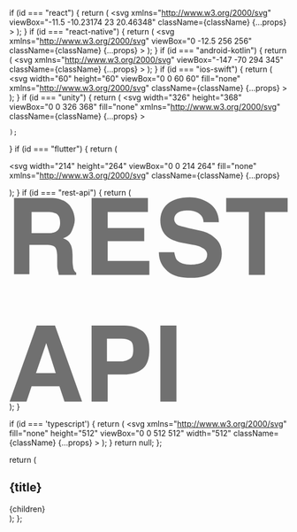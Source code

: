   if (id === "react") {
    return (
      <svg
        xmlns="http://www.w3.org/2000/svg"
        viewBox="-11.5 -10.23174 23 20.46348"
        className={className}
        {...props}
      >
        <title>React Logo</title>
        <circle cx="0" cy="0" r="2.05" fill="#61dafb" />
        <g stroke="#61dafb" strokeWidth="1" fill="none">
          <ellipse rx="11" ry="4.2" />
          <ellipse rx="11" ry="4.2" transform="rotate(60)" />
          <ellipse rx="11" ry="4.2" transform="rotate(120)" />
        </g>
      </svg>
    );
  }
  if (id === "react-native") {
    return (
      <svg
        xmlns="http://www.w3.org/2000/svg"
        viewBox="0 -12.5 256 256"
        className={className}
        {...props}
      >
        <title>React Native Logo</title>
        <path fill="#4e4e4e" d="M121.309004,84.6732585 C123.402504,81.5874152 125.694292,81.1950171 127.553451,81.1950171 C129.41261,81.1950171 132.509843,81.5874152 134.604162,84.6732585 C151.106348,107.339593 178.345607,152.492 198.439108,185.798721 C211.542532,207.519499 221.6069,224.201947 223.671721,226.324944 C231.422996,234.294992 242.053551,229.327949 248.230809,220.287799 C254.312201,211.387762 256.000111,205.138399 256.000111,198.471155 C256.000111,193.930186 167.895315,30.0714244 159.022317,16.4322117 C150.48936,3.31359639 147.710044,0 133.105527,0 L122.176721,0 C107.615631,0 105.511479,3.31359639 96.9777022,16.4322117 C88.1055238,30.0714244 0.0001105152,193.930186 0.0001105152,198.471155 C0.0001105152,205.138399 1.68839227,211.387762 7.76991495,220.287799 C13.9471241,229.327949 24.5775965,234.294992 32.3286259,226.324944 C34.3936934,224.201947 44.4580605,207.519499 57.5616485,185.798721 C77.654822,152.492 104.806818,107.339593 121.309004,84.6732585 Z" />
      </svg>
    );
  }
  if (id === "android-kotlin") {
    return (
      <svg
        xmlns="http://www.w3.org/2000/svg"
        viewBox="-147 -70 294 345"
        className={className}
        {...props}
      >
        <title>Android Kotlin Logo</title>
        <g fill="#a4c639">
          <use stroke="#FFF" strokeWidth="14.4" xlinkHref="#b" />
          <use xlinkHref="#a" transform="scale(-1,1)" />
          <g id="a" stroke="#FFF" strokeWidth="7.2">
            <rect rx="6.5" transform="rotate(29)" height="86" width="13" y="-86" x="14" />
            <rect id="c" rx="24" height="133" width="48" y="41" x="-143" />
            <use y="97" x="85" xlinkHref="#c" />
          </g>
          <g id="b">
            <ellipse cy="41" rx="91" ry="84" />
            <rect rx="22" height="182" width="182" y="20" x="-91" />
          </g>
        </g>
        <g stroke="#FFF" strokeWidth="7.2" fill="#FFF">
          <path d="m-95 44.5h190" />
          <circle cx="-42" r="4" />
          <circle cx="42" r="4" />
        </g>
      </svg>
    );
  }
  if (id === "ios-swift") {
    return (
      <svg
        width="60"
        height="60"
        viewBox="0 0 60 60"
        fill="none"
        xmlns="http://www.w3.org/2000/svg"
        className={className}
        {...props}
      >
        <title>iOS Swift Logo</title>
        <path d="M59.3867 16.4501C59.3832 15.8528 59.3766 15.2558 59.3601 14.6578C59.3253 13.357 59.2484 12.0444 59.0172 10.7575C58.7826 9.4506 58.3991 8.2354 57.7947 7.0482C57.2014 5.8823 56.4258 4.8154 55.5006 3.8902C54.5756 2.965 53.5087 2.1895 52.3423 1.5959C51.1561 0.9922 49.9407 0.6088 48.635 0.3742C47.3474 0.1423 46.0348 0.0659 44.733 0.0307C44.1353 0.0145 43.5382 0.0077 42.9407 0.004C42.2315 0 41.5218 0 40.8128 0H25.0912H18.5781C17.8684 0 17.1595 0 16.4505 0.0041C15.8528 0.0078 15.255 0.0146 14.6582 0.0308C14.3328 0.0396 14.0067 0.051 13.6804 0.0667C12.7016 0.1139 11.7213 0.2004 10.7561 0.3743C9.77684 0.5503 8.84824 0.8099 7.94484 1.1834C7.64374 1.3078 7.34534 1.445 7.04874 1.5959C6.17394 2.0411 5.35494 2.5886 4.61004 3.2248C4.36174 3.4369 4.12164 3.6588 3.89044 3.8901C2.96504 4.8153 2.18944 5.8822 1.59614 7.0481C0.991738 8.2353 0.608738 9.4505 0.373938 10.7574C0.142938 12.0443 0.0661381 13.3569 0.0311381 14.6577C0.0147381 15.2557 0.00783811 15.8527 0.00393811 16.45C-0.000561889 17.1594 3.81111e-05 17.8689 3.81111e-05 18.5781V28.26V40.8125C3.81111e-05 41.5224 -0.000661889 42.2312 0.00393811 42.9411C0.00783811 43.5384 0.0147381 44.1354 0.0311381 44.7324C0.0661381 46.0339 0.142838 47.3468 0.373938 48.6331C0.608738 49.9396 0.991738 51.1559 1.59614 52.3428C2.18944 53.509 2.96504 54.5756 3.89044 55.5004C4.81514 56.426 5.88234 57.2014 7.04884 57.7954C8.23514 58.3992 9.45044 58.7821 10.7564 59.0167C12.0432 59.2483 13.3568 59.3253 14.6583 59.3601C15.2551 59.376 15.8529 59.3831 16.4506 59.3865C17.1596 59.3916 17.8685 59.3909 18.5782 59.3909H40.8128C41.5218 59.3909 42.2315 59.3916 42.9406 59.3865C43.5381 59.3831 44.1352 59.376 44.7329 59.3601C46.0347 59.3253 47.3473 59.2482 48.6349 59.0167C49.9406 58.7821 51.156 58.3991 52.3422 57.7954C53.5086 57.2015 54.5755 56.426 55.5005 55.5004C56.4257 54.5755 57.2014 53.509 57.7946 52.3428C58.399 51.1559 58.7825 49.9397 59.0171 48.6331C59.2483 47.3468 59.3252 46.0339 59.36 44.7324C59.3764 44.1354 59.383 43.5385 59.3866 42.9411C59.3912 42.2312 59.3908 41.5224 59.3908 40.8125V18.5781C59.3909 17.8689 59.3912 17.1594 59.3867 16.4501Z" fill="#F05138" />
        <path d="M47.0605 36.6607C47.0591 36.6589 47.0578 36.6576 47.0563 36.6559C47.122 36.4323 47.1898 36.2101 47.2473 35.9809C49.7123 26.16 43.6962 14.549 33.5157 8.43555C37.977 14.4834 39.9496 21.8088 38.197 28.215C38.0407 28.7864 37.8528 29.3348 37.6451 29.8678C37.4197 29.7197 37.1357 29.5516 36.7543 29.3413C36.7543 29.3413 26.6274 23.0886 15.6515 12.0291C15.3635 11.7388 21.5043 20.8061 28.4734 28.169C25.19 26.3263 16.0396 19.6686 10.2468 14.3667C10.9585 15.5536 11.805 16.6965 12.7355 17.7968C17.573 23.9317 23.8817 31.5012 31.4398 37.3137C26.1294 40.5635 18.6257 40.8162 11.1546 37.3171C9.30673 36.4511 7.56953 35.4062 5.96143 34.219C9.12393 39.2775 13.9946 43.6419 19.9227 46.1898C26.9922 49.2279 34.0223 49.0219 39.2583 46.2396L39.2542 46.2456C39.2781 46.2305 39.3085 46.214 39.3333 46.1987C39.5483 46.0831 39.7617 45.9654 39.9704 45.8411C42.4861 44.5353 47.4551 43.2105 50.1222 48.3999C50.7754 49.6699 52.1634 42.9395 47.0605 36.6607Z" fill="white" />
      </svg>
    );
  }
  if (id === "unity") {
    return (
      <svg
        width="326"
        height="368"
        viewBox="0 0 326 368"
        fill="none"
        xmlns="http://www.w3.org/2000/svg"
        className={className}
        {...props}
      >
        <title>Unity Logo</title>
        <path d="M325.729 258.325V86.6778L177.07 0.854004V66.7544L235.308 100.471C237.607 102.003 237.607 105.069 235.308 105.835L166.342 145.682C164.043 147.214 161.744 146.448 160.212 145.682L91.2463 105.835C88.9475 105.069 88.9475 101.237 91.2463 100.471L149.484 66.7544V0.854004L0.0585938 86.6778V258.325L56.7636 225.375V157.942C56.7636 155.643 59.8287 154.111 61.3613 154.877L130.327 194.724C132.626 196.256 133.392 197.789 133.392 200.088V279.781C133.392 282.08 130.327 283.613 128.794 282.846L70.5567 249.13L13.8517 282.08L162.511 368.67L311.17 282.846L254.465 249.896L196.227 283.613C193.928 285.145 191.629 283.613 191.629 280.547V200.854C191.629 198.555 193.162 196.256 194.695 195.49L263.66 155.643C265.959 154.111 268.258 155.643 268.258 158.708V226.141L325.729 258.325Z" fill="#4C4C4C" />
        <path d="M162.511 368.67L311.17 282.846L254.465 249.896L196.227 283.613C193.928 285.145 191.629 283.613 191.629 280.547V200.854C191.629 198.555 193.162 196.256 194.695 195.49L263.66 155.643C265.959 154.111 268.258 155.643 268.258 158.708V226.141L324.963 259.092V86.6777L162.511 180.931L162.511 368.67Z" fill="black" />
        <path d="M177.07 0.854004V66.7544L235.308 100.471C237.607 102.003 237.607 105.069 235.308 105.835L166.342 145.682C164.043 147.214 161.744 146.448 160.212 145.682L91.2463 105.835C88.9475 105.069 88.9475 101.237 91.2463 100.471L149.484 66.7544V0.854004L0.0585938 86.6778L162.511 180.931L324.963 86.6777L177.07 0.854004Z" fill="#808080" />
        <path d="M129.561 283.613L71.323 249.896L14.618 282.846L163.277 368.67V180.931L0.0585938 86.6778V258.325L56.7636 225.375V157.942C56.7636 155.643 59.8287 154.111 61.3613 154.877L130.327 194.724C132.626 196.256 133.392 197.789 133.392 200.088V279.781C134.158 282.846 131.859 285.145 129.561 283.613Z" fill="#4C4C4C" />
      </svg>

    );

}
if (id === "flutter") {
return (

<svg
  width="214"
  height="264"
  viewBox="0 0 214 264"
  fill="none"
  xmlns="http://www.w3.org/2000/svg"
  className={className}
  {...props}
>
  <title>Flutter Logo</title>
  <path
    d="M132.28 0.0900002L213.95 0L76.9301 136.95L41.2201 172.46L0.590088 131.78L132.28 0.0900002ZM131.52 122.37C132.58 120.97 134.53 121.66 136.01 121.48L213.88 121.5L142.91 192.4L102.07 151.81L131.52 122.37Z"
    fill="#44D1FD"
  />
  <path
    d="M61.3601 192.47L102.07 151.81L142.91 192.4L143.08 192.58L102.08 233.2L61.3601 192.47Z"
    fill="#1FBCFD"
  />
  <path
    d="M102.08 233.2L143.08 192.58L213.91 263.48C187.23 263.54 160.56 263.46 133.89 263.52C132.37 263.86 131.43 262.47 130.46 261.61L102.08 233.2Z"
    fill="#08589C"
  />
</svg>
); }
if (id === "rest-api") {
    return (
      <svg
        width="609"
        height="447"
        viewBox="0 0 609 447"
        fill="none"
        xmlns="http://www.w3.org/2000/svg"
        className={className}
        {...props}
      >
        <title>Rest API Logo</title>
        <path d="M47.2 104.2H80.8C90.4 104.2 96.8 105.8 100 109C103.2 112.2 104.8 120.2 104.8 129.8V145.8C104.8 150.6 104.8 155.4 106.4 160.2C106.4 161.8 108 165 108 169.8H146.4V165C143.2 163.4 141.6 160.2 140 155.4C140 152.2 138.4 147.4 138.4 139.4V128.2C138.4 117 136.8 107.4 133.6 102.6C130.4 96.2002 125.6 93.0002 117.6 89.8002C127.2 86.6002 133.6 81.8002 136.8 73.8002C140 65.8002 143.2 57.8002 143.2 49.8002C143.2 43.4002 141.6 37.0002 140 32.2002C138.4 27.4002 135.2 22.6002 132 17.8002C127.2 13.0002 122.4 8.20019 116 6.60019C109.6 3.40019 101.6 1.80017 90.4 1.80017H10.4V168.2H44V104.2H47.2ZM47.2 32.2002H85.6001C92.0001 32.2002 98.4001 33.8002 101.6 35.4002C108 38.6002 111.2 45.0002 111.2 56.2002C111.2 65.8002 108 72.2002 101.6 75.4002C98.4001 77.0002 92.0001 78.6002 85.6001 78.6002H48.8V32.2002H47.2ZM215.2 96.2002H295.2V67.4002H215.2V32.2002H303.2V1.80017H180V169.8H306.4V139.4H215.2V96.2002ZM420 73.8002L391.2 67.4002C380 64.2002 372 62.6002 368.8 61.0002C364 57.8002 360.8 53.0002 360.8 48.2002C360.8 41.8002 364 37.0002 368.8 33.8002C373.6 30.6002 381.6 29.0002 391.2 29.0002C399.2 29.0002 405.6 30.6002 412 33.8002C420 38.6002 424.8 45.0002 424.8 54.6002H458.4C458.4 37.0002 450.4 22.6002 439.2 14.6002C426.4 5.00019 412 0.200195 394.4 0.200195C373.6 0.200195 357.6 5.00019 346.4 14.6002C335.2 24.2002 330.4 37.0002 330.4 51.4002C330.4 67.4002 336.8 80.2002 348 88.2002C354.4 93.0002 367.2 97.8002 384.8 101L402.4 104.2C413.6 105.8 420 109 424.8 112.2C429.6 115.4 432.8 120.2 432.8 125C432.8 134.6 428 141 418.4 144.2C413.6 145.8 405.6 147.4 397.6 147.4C383.2 147.4 373.6 144.2 367.2 137.8C364 134.6 362.4 128.2 360.8 120.2H327.2C327.2 137.8 333.6 150.6 346.4 161.8C359.2 173 376.8 176.2 397.6 176.2C418.4 176.2 436 171.4 447.2 161.8C458.4 152.2 464.8 139.4 464.8 123.4C464.8 109 460 97.8002 450.4 89.8002C442.4 81.8002 432.8 77.0002 420 73.8002ZM474.4 32.2002H524V169.8H559.2V32.2002H608.8V1.80017H474.4V32.2002ZM60 280.2L0.800049 446.6H37.6001L48.8 413H109.6L120.8 446.6H159.2L100 280.2H60ZM58.4 384.2L80.8 318.6L101.6 384.2H58.4ZM252 280.2H180V446.6H215.2V387.4H250.4C268 387.4 282.4 382.6 292 374.6C301.6 366.6 306.4 352.2 306.4 333C306.4 315.4 301.6 301 292 293C280.8 285 268 280.2 252 280.2ZM264.8 352.2C260 355.4 253.6 358.6 245.6 358.6H213.6V309H245.6C253.6 309 260 310.6 264.8 313.8C269.6 317 271.2 323.4 271.2 333C271.2 342.6 269.6 349 264.8 352.2ZM330.4 280.2H365.6V446.6H330.4V280.2Z" fill="#707070" />
      </svg>
    );
  }

  if (id === 'typescript') {
      return (
          <svg 
              xmlns="http://www.w3.org/2000/svg" 
              fill="none" 
              height="512" 
              viewBox="0 0 512 512" 
              width="512"
              className={className}
              {...props}
              >
          <rect fill="#3178c6" height="512" rx="50" width="512"/>
          <rect fill="#3178c6" height="512" rx="50" width="512"/>
          <path clip-rule="evenodd" d="m316.939 407.424v50.061c8.138 4.172 17.763 7.3 28.875 9.386s22.823 3.129 35.135 3.129c11.999 0 23.397-1.147 34.196-3.442 10.799-2.294 20.268-6.075 28.406-11.342 8.138-5.266 14.581-12.15 19.328-20.65s7.121-19.007 7.121-31.522c0-9.074-1.356-17.026-4.069-23.857s-6.625-12.906-11.738-18.225c-5.112-5.319-11.242-10.091-18.389-14.315s-15.207-8.213-24.18-11.967c-6.573-2.712-12.468-5.345-17.685-7.9-5.217-2.556-9.651-5.163-13.303-7.822-3.652-2.66-6.469-5.476-8.451-8.448-1.982-2.973-2.974-6.336-2.974-10.091 0-3.441.887-6.544 2.661-9.308s4.278-5.136 7.512-7.118c3.235-1.981 7.199-3.52 11.894-4.615 4.696-1.095 9.912-1.642 15.651-1.642 4.173 0 8.581.313 13.224.938 4.643.626 9.312 1.591 14.008 2.894 4.695 1.304 9.259 2.947 13.694 4.928 4.434 1.982 8.529 4.276 12.285 6.884v-46.776c-7.616-2.92-15.937-5.084-24.962-6.492s-19.381-2.112-31.066-2.112c-11.895 0-23.163 1.278-33.805 3.833s-20.006 6.544-28.093 11.967c-8.086 5.424-14.476 12.333-19.171 20.729-4.695 8.395-7.043 18.433-7.043 30.114 0 14.914 4.304 27.638 12.912 38.172 8.607 10.533 21.675 19.45 39.204 26.751 6.886 2.816 13.303 5.579 19.25 8.291s11.086 5.528 15.415 8.448c4.33 2.92 7.747 6.101 10.252 9.543 2.504 3.441 3.756 7.352 3.756 11.733 0 3.233-.783 6.231-2.348 8.995s-3.939 5.162-7.121 7.196-7.147 3.624-11.894 4.771c-4.748 1.148-10.303 1.721-16.668 1.721-10.851 0-21.597-1.903-32.24-5.71-10.642-3.806-20.502-9.516-29.579-17.13zm-84.159-123.342h64.22v-41.082h-179v41.082h63.906v182.918h50.874z" fill="#fff" fill-rule="evenodd"/>
          </svg>
      );
  }
  return null;
};

  return (
    <div className={className}>
      <h2>{title}</h2>
      {children}
    </div>
  );
};
